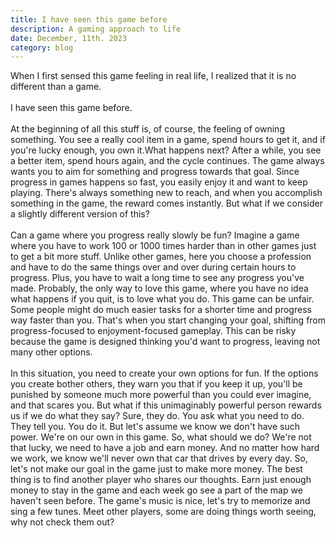 ```yaml
---
title: I have seen this game before
description: A gaming approach to life
date: December, 11th. 2023
category: blog
---
```


<div>When I first sensed this game feeling in real life, I realized that it is no different than a game.</div>

<br />

<div>I have seen this game before.</div>

<br />

<div>
At the beginning of all this stuff is, of course, the feeling of owning something. You see a really cool item in a game, spend hours to get it, and if you're lucky enough, you own it.What happens next? After a while, you see a better item, spend hours again, and the cycle continues. The game always wants you to aim for something and progress towards that goal. Since progress in games happens so fast, you easily enjoy it and want to keep playing. There's always something new to reach, and when you accomplish something in the game, the reward comes instantly. But what if we consider a slightly different version of this?
</div>

<br />

<div>
Can a game where you progress really slowly be fun? Imagine a game where you have to work 100 or 1000 times harder than in other games just to get a bit more stuff. Unlike other games, here you choose a profession and have to do the same things over and over during certain hours to progress. Plus, you have to wait a long time to see any progress you've made. Probably, the only way to love this game, where you have no idea what happens if you quit, is to love what you do. This game can be unfair. Some people might do much easier tasks for a shorter time and progress way faster than you. That's when you start changing your goal, shifting from progress-focused to enjoyment-focused gameplay. This can be risky because the game is designed thinking you'd want to progress, leaving not many other options.
</div>

<br />

<div>
In this situation, you need to create your own options for fun. If the options you create bother others, they warn you that if you keep it up, you'll be punished by someone much more powerful than you could ever imagine, and that scares you. But what if this unimaginably powerful person rewards us if we do what they say? Sure, they do. You ask what you need to do. They tell you. You do it. But let's assume we know we don't have such power. We're on our own in this game. So, what should we do? We're not that lucky, we need to have a job and earn money. And no matter how hard we work, we know we'll never own that car that drives by every day. So, let's not make our goal in the game just to make more money. The best thing is to find another player who shares our thoughts. Earn just enough money to stay in the game and each week go see a part of the map we haven't seen before. The game's music is nice, let's try to memorize and sing a few tunes. Meet other players, some are doing things worth seeing, why not check them out?
</div>